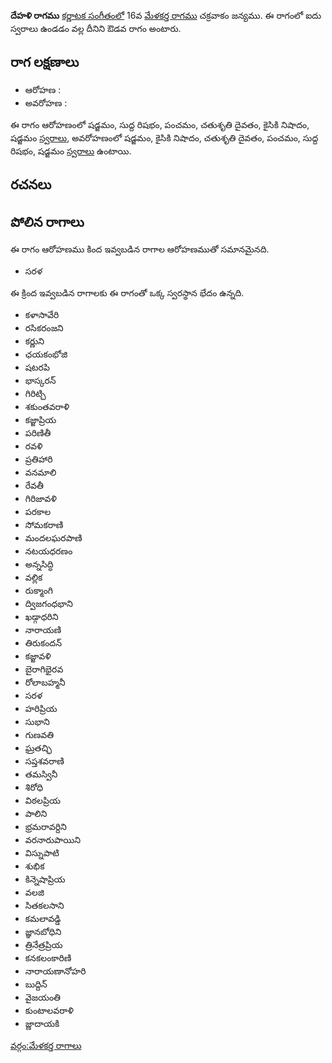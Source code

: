 {{Infobox ragam
	| name          	= దేహళి
	| synonym	    	= 
	| mela          	= 
	| chakra        	= 
	| janaka        	= 
	| type          	= ఔడవ
	| arohanam      	= {{svaraC|S|R1|P|D2|N2|S'}} 
	| avarohanam    	= {{svaraC|S'|N2|D2|P|R1|S}}
	| jeeva         	=
	| chhaya        	=
	| nyasa         	=
	| vishesha      	= 
	| equivalent  		= 
}}
{{కర్ణాటక సంగీత రాగాలు}}
'''దేహళి రాగము''' [[కర్ణాటక సంగీతం]]లో 16వ [[మేళకర్త రాగము]] చక్రవాకం జన్యము.  ఈ రాగంలో ఐదు స్వరాలు ఉండడం వల్ల దీనిని ఔడవ రాగం అంటారు.


==రాగ లక్షణాలు==


* ఆరోహణ : {{svaraC|S|R1|P|D2|N2|S'}} 
* అవరోహణ : {{svaraC|S'|N2|D2|P|R1|S}}

ఈ రాగం ఆరోహణంలో షడ్జమం, సుద్ద రిషభం, పంచమం, చతుశృతి దైవతం, కైసికి నిషాదం, షడ్జమం [[స్వరాలు]], అవరోహణంలో షడ్జమం, కైసికి నిషాదం, చతుశృతి దైవతం, పంచమం, సుద్ద రిషభం, షడ్జమం [[స్వరాలు]] ఉంటాయి.

==రచనలు==



==పోలిన రాగాలు==
ఈ రాగం ఆరోహణము కింద ఇవ్వబడిన రాగాల ఆరోహణముతో సమానమైనది.
* సరళ

ఈ క్రింద ఇవ్వబడిన రాగాలకు ఈ రాగంతో ఒక్క స్వరస్థాన భేదం ఉన్నది.
* కళాసావేరి
* రసికరంజని
* కర్ణుని
* ఛయకంభోజి
* షటరపి
* భాస్కరన్
* గిరిట్చి
* శకుంతవరాళి
* కజ్జాప్రియ
* పరిణితీ
* రవళి
* ప్రతిహారి
* వనమాలి
* రేవతీ
* గిరిజావళి
* పరకాల
* సోమకరాణి
* మందలఘరపాణి
* నటయధరణం
* అన్నసిద్ధి
* వల్లిక
* రుక్మాంగి
* ద్విజగంధభాని
* ఖడ్గాధరిని
* నారాయణి
* తిరుకందన్
* కజ్జావళి
* బైరాగిభైరవ
* రోలాబహ్మనీ
* సరళ
* హరిప్రియ
* సుభాని
* గుణవతి
* ఘ్రతచ్ఛి
* సప్తశవరాణి
* తమస్వినీ
* శిరోధి
* విఠలప్రియ
* పాలిని
* భ్రమరావర్దిని
* వరనారుపాయిని
* విస్నుపాటి
* శుభిక
* కిన్నెషాప్రియ
* వలజి
* సితకలసాని
* కమలావడ్డి
* జ్ఞానబోధిని
* త్రినేత్రప్రియ
* కనకలంకారిణి
* నారాయణానోహరి
* బుద్దిన్
* వైజయంతి
* కుంటాలవరాళి
* జ్ణాదాయకి



[[వర్గం:మేళకర్త రాగాలు]]